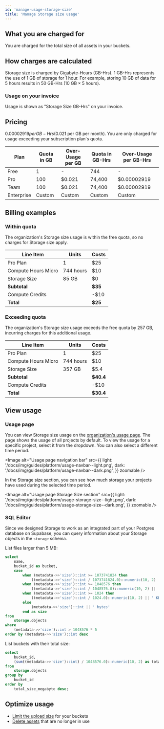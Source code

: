 ```yaml
---
id: 'manage-usage-storage-size'
title: 'Manage Storage size usage'
---
```


## What you are charged for

You are charged for the total size of all assets in your buckets.

## How charges are calculated

Storage size is charged by Gigabyte-Hours (GB-Hrs). 1 GB-Hrs represents the use of 1 GB of storage for 1 hour.
For example, storing 10 GB of data for 5 hours results in 50 GB-Hrs (10 GB × 5 hours).

### Usage on your invoice

Usage is shown as "Storage Size GB-Hrs" on your invoice.

## Pricing

$0.00002919 per GB-Hrs ($0.021 per GB per month). You are only charged for usage exceeding your subscription plan's quota.

| Plan       | Quota in GB | Over-Usage per GB | Quota in GB-Hrs | Over-Usage per GB-Hrs |
| ---------- | ----------- | ----------------- | --------------- | --------------------- |
| Free       | 1           | -                 | 744             | -                     |
| Pro        | 100         | $0.021            | 74,400          | $0.00002919           |
| Team       | 100         | $0.021            | 74,400          | $0.00002919           |
| Enterprise | Custom      | Custom            | Custom          | Custom                |

## Billing examples

### Within quota

The organization's Storage size usage is within the free quota, so no charges for Storage size apply.

| Line Item           | Units     | Costs   |
| ------------------- | --------- | ------- |
| Pro Plan            | 1         | $25     |
| Compute Hours Micro | 744 hours | $10     |
| Storage Size        | 85 GB     | $0      |
| **Subtotal**        |           | **$35** |
| Compute Credits     |           | -$10    |
| **Total**           |           | **$25** |

### Exceeding quota

The organization's Storage size usage exceeds the free quota by 257 GB, incurring charges for this additional usage.

| Line Item           | Units     | Costs     |
| ------------------- | --------- | --------- |
| Pro Plan            | 1         | $25       |
| Compute Hours Micro | 744 hours | $10       |
| Storage Size        | 357 GB    | $5.4      |
| **Subtotal**        |           | **$40.4** |
| Compute Credits     |           | -$10      |
| **Total**           |           | **$30.4** |

## View usage

### Usage page

You can view Storage size usage on the [organization's usage page](https://supabase.com/dashboard/org/_/usage). The page shows the usage of all projects by default. To view the usage for a specific project, select it from the dropdown. You can also select a different time period.

<Image
  alt="Usage page navigation bar"
  src={{
    light: '/docs/img/guides/platform/usage-navbar--light.png',
    dark: '/docs/img/guides/platform/usage-navbar--dark.png',
  }}
  zoomable
/>

In the Storage size section, you can see how much storage your projects have used during the selected time period.

<Image
  alt="Usage page Storage Size section"
  src={{
    light: '/docs/img/guides/platform/usage-storage-size--light.png',
    dark: '/docs/img/guides/platform/usage-storage-size--dark.png',
  }}
  zoomable
/>

### SQL Editor

Since we designed Storage to work as an integrated part of your Postgres database on Supabase, you can query information about your Storage objects in the `storage` schema.

List files larger than 5 MB:

```sql
select
    name,
    bucket_id as bucket,
    case
        when (metadata->>'size')::int >= 1073741824 then
            ((metadata->>'size')::int / 1073741824.0)::numeric(10, 2) || ' GB'
        when (metadata->>'size')::int >= 1048576 then
            ((metadata->>'size')::int / 1048576.0)::numeric(10, 2) || ' MB'
        when (metadata->>'size')::int >= 1024 then
            ((metadata->>'size')::int / 1024.0)::numeric(10, 2) || ' KB'
        else
            (metadata->>'size')::int || ' bytes'
        end as size
from
    storage.objects
where
    (metadata->>'size')::int > 1048576 * 5
order by (metadata->>'size')::int desc
```

List buckets with their total size:

```sql
select
    bucket_id,
    (sum((metadata->>'size')::int) / 1048576.0)::numeric(10, 2) as total_size_megabyte
from
    storage.objects
group by
    bucket_id
order by
    total_size_megabyte desc;
```

## Optimize usage

- [Limit the upload size](/docs/guides/storage/production/scaling#limit-the-upload-size) for your buckets
- [Delete assets](/docs/guides/storage/management/delete-objects) that are no longer in use
